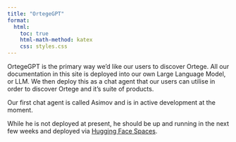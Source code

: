 ```yaml
---
title: "OrtegeGPT"
format:
  html:
    toc: true
    html-math-method: katex
    css: styles.css
---
```


OrtegeGPT is the primary way we'd like our users to discover Ortege. All our documentation in this site is deployed into our own Large Language Model, or LLM. We then deploy this as a chat agent that our users can utilise in order to discover Ortege and it's suite of products. 

Our first chat agent is called Asimov and is in active development at the moment. 

While he is not deployed at present, he should be up and running in the next few weeks and deployed via [Hugging Face Spaces](https://huggingface.co/spaces).